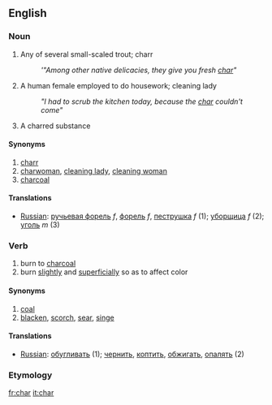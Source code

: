 ==English==

===Noun===
#Any of several small-scaled trout; charr
#: '''"Among other native delicacies, they give you fresh [[char]]"''
#A human female employed to do housework; cleaning lady
#:''"I had to scrub the kitchen today, because the [[char]] couldn't come"''
#A charred substance

====Synonyms====
#[[charr]]
#[[charwoman]], [[cleaning lady]], [[cleaning woman]]
#[[charcoal]]

====Translations====
*[[Russian]]: [[ручьевая форель]] ''f'', [[форель]] ''f'', [[пеструшка]] ''f'' (1); [[уборщица]] ''f'' (2); [[уголь]] ''m'' (3)

===Verb===
#burn to [[charcoal]]
#burn [[slightly]] and [[superficially]] so as to affect color

====Synonyms====
#[[coal]]
#[[blacken]], [[scorch]], [[sear]], [[singe]]

====Translations====
*[[Russian]]: [[обугливать]] (1); [[чернить]], [[коптить]], [[обжигать]], [[опалять]] (2)

===Etymology===

[[fr:char]]
[[it:char]]